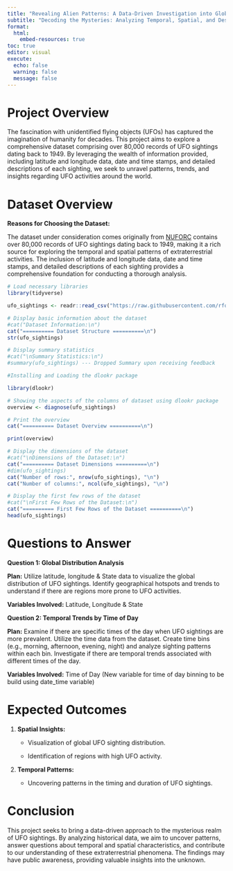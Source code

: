 ---
title: "Revealing Alien Patterns: A Data-Driven Investigation into Global UFO Sightings"
subtitle: "Decoding the Mysteries: Analyzing Temporal, Spatial, and Descriptive Patterns in Over 80,000 UFO Sightings"
format: 
  html:
    embed-resources: true
toc: true
editor: visual
execute:
  echo: false
  warning: false
  message: false
---

# Project Overview

The fascination with unidentified flying objects (UFOs) has captured the imagination of humanity for decades. This project aims to explore a comprehensive dataset comprising over 80,000 records of UFO sightings dating back to 1949. By leveraging the wealth of information provided, including latitude and longitude data, date and time stamps, and detailed descriptions of each sighting, we seek to unravel patterns, trends, and insights regarding UFO activities around the world.

# Dataset Overview

**Reasons for Choosing the Dataset:**

The dataset under consideration comes originally from [NUFORC](http://www.nuforc.org/) contains over 80,000 records of UFO sightings dating back to 1949, making it a rich source for exploring the temporal and spatial patterns of extraterrestrial activities. The inclusion of latitude and longitude data, date and time stamps, and detailed descriptions of each sighting provides a comprehensive foundation for conducting a thorough analysis.

```{r}

# Load necessary libraries
library(tidyverse)

ufo_sightings <- readr::read_csv("https://raw.githubusercontent.com/rfordatascience/tidytuesday/master/data/2019/2019-06-25/ufo_sightings.csv", show_col_types = FALSE)
```

```{r}

# Display basic information about the dataset
#cat("Dataset Information:\n")
cat("========== Dataset Structure ==========\n")
str(ufo_sightings)

# Display summary statistics
#cat("\nSummary Statistics:\n")
#summary(ufo_sightings) --- Dropped Summary upon receiving feedback

#Installing and Loading the dlookr package

library(dlookr)

# Showing the aspects of the columns of dataset using dlookr package
overview <- diagnose(ufo_sightings)

# Print the overview
cat("========== Dataset Overview ==========\n")

print(overview)

# Display the dimensions of the dataset
#cat("\nDimensions of the Dataset:\n")
cat("========== Dataset Dimensions ==========\n")
#dim(ufo_sightings)
cat("Number of rows:", nrow(ufo_sightings), "\n")
cat("Number of columns:", ncol(ufo_sightings), "\n")

# Display the first few rows of the dataset
#cat("\nFirst Few Rows of the Dataset:\n")
cat("========== First Few Rows of the Dataset ==========\n")
head(ufo_sightings)
```

# Questions to Answer

**Question 1: Global Distribution Analysis**

**Plan:** Utilize latitude, longitude & State data to visualize the global distribution of UFO sightings. Identify geographical hotspots and trends to understand if there are regions more prone to UFO activities.

**Variables Involved:** Latitude, Longitude & State

**Question 2: Temporal Trends by Time of Day**

**Plan:** Examine if there are specific times of the day when UFO sightings are more prevalent. Utilize the time data from the dataset. Create time bins (e.g., morning, afternoon, evening, night) and analyze sighting patterns within each bin. Investigate if there are temporal trends associated with different times of the day.

**Variables Involved:** Time of Day (New variable for time of day binning to be build using date_time variable)

# Expected Outcomes

1.  **Spatial Insights:**

    -   Visualization of global UFO sighting distribution.

    -   Identification of regions with high UFO activity.

2.  **Temporal Patterns:**

    -   Uncovering patterns in the timing and duration of UFO sightings.

# Conclusion

This project seeks to bring a data-driven approach to the mysterious realm of UFO sightings. By analyzing historical data, we aim to uncover patterns, answer questions about temporal and spatial characteristics, and contribute to our understanding of these extraterrestrial phenomena. The findings may have public awareness, providing valuable insights into the unknown.
